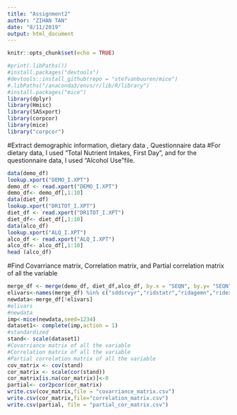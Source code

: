 ```yaml
---
title: "Assignment2"
author: "ZIHAN TAN"
date: "8/11/2019"
output: html_document
---
```


```r
knitr::opts_chunk$set(echo = TRUE)
```

```r
#print(.libPaths())
#install.packages("devtools")
#devtools::install_github(repo = "stefvanbuuren/mice")
#.libPaths("/anaconda3/envs/r/lib/R/library")
#install.packages("mice")
library(dplyr)
library(Hmisc)
library(SASxport)
library(corpcor)
library(mice)
library("corpcor")
```
#Extract demographic information, dietary data , Questionnaire data
#For dietary data, I used "Total Nutrient Intakes, First Day", and for the questionnaire data, I used "Alcohol Use"file.
```r
data(demo_df)
lookup.xport("DEMO_I.XPT")
demo_df <- read.xport("DEMO_I.XPT")
demo_df<- demo_df[,1:10]
data(diet_df)
lookup.xport("DR1TOT_I.XPT")
diet_df <- read.xport("DR1TOT_I.XPT")
diet_df<- diet_df[,1:10]
data(alco_df)
lookup.xport("ALQ_I.XPT")
alco_df <- read.xport("ALQ_I.XPT")
alco_df<- alco_df[,1:10]
head (alco_df)
```
#Find Covarriance matrix, Correlation matrix, and Partial correlation matrix of all the variable 
```r
merge_df <- merge(demo_df, diet_df,alco_df, by.x = "SEQN", by.y= "SEQN")
elivars<-names(merge_df) %in% c("sddsrvyr","ridstatr","ridagemn","ridexagm")
newdata<-merge_df[!elivars]
#elivars
#newdata
imp<-mice(newdata,seed=1234)
dataset1<- complete(imp,action = 1)
#standardized
stand<- scale(dataset1)
#Covarriance matrix of all the variable 
#Correlation matrix of all the variable 
#Partial correlation matrix of all the variable
cov_matrix <- cov(stand)
cor_matrix <- scale(cor(stand))
cor_matrix[is.na(cor_matrix)]<-0
partial<- cor2pcor(cor_matrix)
write.csv(cov_matrix,file = "covarriance_matrix.csv")
write.csv(cor_matrix,file="correlation_matrix.csv")
write.csv(partial, file = "partial_cor_matrix.csv")


```






